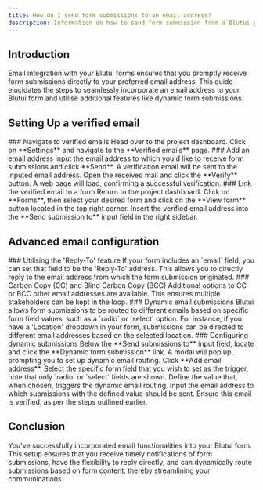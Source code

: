 ```yaml
---
title: How do I send form submissions to an email address?
description: Information on how to send form submission from a Blutui project to an email address.
---
```


## Introduction

Email integration with your Blutui forms ensures that you promptly receive form submissions directly to your preferred email address. This guide elucidates the steps to seamlessly incorporate an email address to your Blutui form and utilise additional features like dynamic form submissions.

## Setting Up a verified email

<Steps>
<Step>
### Navigate to verified emails
Head over to the project dashboard. Click on **Settings** and navigate to the **Verified emails** page.
</Step>

<Step>
### Add an email address
Input the email address to which you'd like to receive form submissions and click **Send**. A verification email will be sent to the inputed email address. Open the received mail and click the **Verify** button. A web page will load, confirming a successful verification.
</Step>

<Step>
### Link the verified email to a form
Return to the project dashboard. Click on **Forms**, then select your desired form and click on the **View form** button located in the top right corner. Insert the verified email address into the **Send submission to** input field in the right sidebar.
</Step>
</Steps>

## Advanced email configuration

<Steps>
<Step>
### Utilising the 'Reply-To' feature
If your form includes an `email` field, you can set that field to be the 'Reply-To' address. This allows you to directly reply to the email address from which the form submission originated.
</Step>

<Step>
### Carbon Copy (CC) and Blind Carbon Copy (BCC)
Additional options to CC or BCC other email addresses are available. This ensures multiple stakeholders can be kept in the loop.
</Step>

<Step>
### Dynamic email submissions
Blutui allows form submissions to be routed to different emails based on specific form field values, such as a `radio` or `select` option. For instance, if you have a 'Location' dropdown in your form, submissions can be directed to different email addresses based on the selected location.
</Step>

<Step>
### Configuring dynamic submissions
Below the **Send submissions to** input field, locate and click the **Dynamic form submission** link. A modal will pop up, prompting you to set up dynamic email routing. Click **Add email address**. Select the specific form field that you wish to set as the trigger, note that only `radio` or `select` fields are shown. Define the value that, when chosen, triggers the dynamic email routing. Input the email address to which submissions with the defined value should be sent. Ensure this email is verified, as per the steps outlined earlier.
</Step>
</Steps>

## Conclusion

You've successfully incorporated email functionalities into your Blutui form. This setup ensures that you receive timely notifications of form submissions, have the flexibility to reply directly, and can dynamically route submissions based on form content, thereby streamlining your communications.
